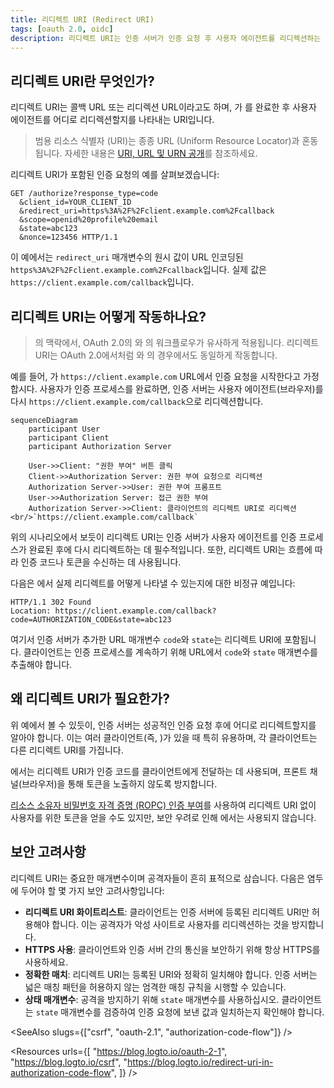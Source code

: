 ```yaml
---
title: 리디렉트 URI (Redirect URI)
tags: [oauth 2.0, oidc]
description: 리디렉트 URI는 인증 서버가 인증 요청 후 사용자 에이전트를 리디렉션하는 URI입니다. 이는 사용자 상호작용이 포함된 OAuth 2.0 및 OpenID Connect (OIDC) 인증 부여에서 필수적인 매개변수입니다.
---
```


## 리디렉트 URI란 무엇인가?

리디렉트 URI는 콜백 URL 또는 리디렉션 URL이라고도 하며, <Ref slug="authorization-server" />가 <Ref slug="authorization-request" />를 완료한 후 사용자 에이전트를 어디로 리디렉션할지를 나타내는 URI입니다.

> 범용 리소스 식별자 (URI)는 종종 URL (Uniform Resource Locator)과 혼동됩니다. 자세한 내용은 [URI, URL 및 URN 공개](https://blog.logto.io/unveiling-uri-url-and-urn)를 참조하세요.

리디렉트 URI가 포함된 인증 요청의 예를 살펴보겠습니다:

```http
GET /authorize?response_type=code
  &client_id=YOUR_CLIENT_ID
  &redirect_uri=https%3A%2F%2Fclient.example.com%2Fcallback
  &scope=openid%20profile%20email
  &state=abc123
  &nonce=123456 HTTP/1.1
```

이 예에서는 `redirect_uri` 매개변수의 원시 값이 URL 인코딩된 `https%3A%2F%2Fclient.example.com%2Fcallback`입니다. 실제 값은 `https://client.example.com/callback`입니다.

## 리디렉트 URI는 어떻게 작동하나요?

> <Ref slug="openid-connect" />의 맥락에서, OAuth 2.0의 <Ref slug="authorization-request" />와 <Ref slug="authorization-server" />의 워크플로우가 유사하게 적용됩니다. 리디렉트 URI는 OAuth 2.0에서처럼 <Ref slug="authentication-request" />와 <Ref slug="openid-connect" headingId="openid-provider-op" />의 경우에서도 동일하게 작동합니다.

예를 들어, <Ref slug="client" />가 `https://client.example.com` URL에서 인증 요청을 시작한다고 가정합시다. 사용자가 인증 프로세스를 완료하면, 인증 서버는 사용자 에이전트(브라우저)를 다시 `https://client.example.com/callback`으로 리디렉션합니다.

```mermaid
sequenceDiagram
    participant User
    participant Client
    participant Authorization Server

    User->>Client: "권한 부여" 버튼 클릭
    Client->>Authorization Server: 권한 부여 요청으로 리디렉션
    Authorization Server->>User: 권한 부여 프롬프트
    User->>Authorization Server: 접근 권한 부여
    Authorization Server->>Client: 클라이언트의 리디렉트 URI로 리디렉션<br/>`https://client.example.com/callback`
```

위의 시나리오에서 보듯이 리디렉트 URI는 인증 서버가 사용자 에이전트를 인증 프로세스가 완료된 후에 다시 리디렉트하는 데 필수적입니다. 또한, 리디렉트 URI는 흐름에 따라 인증 코드나 토큰을 수신하는 데 사용됩니다.

다음은 <Ref slug="authorization-code-flow" />에서 실제 리디렉트를 어떻게 나타낼 수 있는지에 대한 비정규 예입니다:

```http
HTTP/1.1 302 Found
Location: https://client.example.com/callback?code=AUTHORIZATION_CODE&state=abc123
```

여기서 인증 서버가 추가한 URL 매개변수 `code`와 `state`는 리디렉트 URI에 포함됩니다. 클라이언트는 인증 프로세스를 계속하기 위해 URL에서 `code`와 `state` 매개변수를 추출해야 합니다.

## 왜 리디렉트 URI가 필요한가?

위 예에서 볼 수 있듯이, 인증 서버는 성공적인 인증 요청 후에 어디로 리디렉트할지를 알아야 합니다. 이는 여러 클라이언트(즉, <Ref slug="single-sign-on" />)가 있을 때 특히 유용하며, 각 클라이언트는 다른 리디렉트 URI를 가집니다.

<Ref slug="authorization-code-flow" />에서는 리디렉트 URI가 인증 코드를 클라이언트에게 전달하는 데 사용되며, 프론트 채널(브라우저)을 통해 토큰을 노출하지 않도록 방지합니다.

[리소스 소유자 비밀번호 자격 증명 (ROPC) 인증 부여](https://datatracker.ietf.org/doc/html/rfc6749#section-4.3)를 사용하여 리디렉트 URI 없이 사용자를 위한 토큰을 얻을 수도 있지만, 보안 우려로 인해 <Ref slug="oauth-2.1" />에서는 사용되지 않습니다.

## 보안 고려사항

리디렉트 URI는 중요한 매개변수이며 공격자들이 흔히 표적으로 삼습니다. 다음은 염두에 두어야 할 몇 가지 보안 고려사항입니다:

- **리디렉트 URI 화이트리스트**: 클라이언트는 인증 서버에 등록된 리디렉트 URI만 허용해야 합니다. 이는 공격자가 악성 사이트로 사용자를 리디렉션하는 것을 방지합니다.
- **HTTPS 사용**: 클라이언트와 인증 서버 간의 통신을 보안하기 위해 항상 HTTPS를 사용하세요.
- **정확한 매치**: 리디렉트 URI는 등록된 URI와 정확히 일치해야 합니다. 인증 서버는 넓은 매칭 패턴을 허용하지 않는 엄격한 매칭 규칙을 시행할 수 있습니다.
- **상태 매개변수**: <Ref slug="csrf" /> 공격을 방지하기 위해 `state` 매개변수를 사용하십시오. 클라이언트는 `state` 매개변수를 검증하여 인증 요청에 보낸 값과 일치하는지 확인해야 합니다.

<SeeAlso slugs={["csrf", "oauth-2.1", "authorization-code-flow"]} />

<Resources
  urls={[
    "https://blog.logto.io/oauth-2-1",
    "https://blog.logto.io/csrf",
    "https://blog.logto.io/redirect-uri-in-authorization-code-flow",
  ]}
/>

